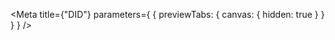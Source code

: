 
<Meta
  title={"DID"}
  parameters={
    {
      previewTabs: {
        canvas: {
          hidden: true
        }
      }
    }
  }
/>

<D2DidPageIndex />
